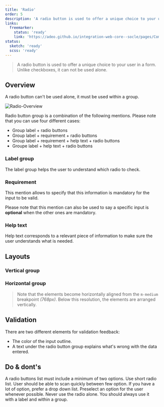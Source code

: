 ```yaml
---
title: 'Radio'
order: 5
description: 'A radio button is used to offer a unique choice to your user in a form. Unlike checkboxes, it can not be used alone.'
links: 
  freemarker:
    status: 'ready'
    link: 'https://adeo.github.io/integration-web-core--socle/pages/Components/form/radio/'
status:
  sketch: 'ready'
  scss: 'ready'
---
```


> A radio button is used to offer a unique choice to your user in a form. Unlike checkboxes, it can not be used alone.

<Preview path="intro" nude />

## Overview

<Highlight theme="warning">

  A radio button can't be used alone, it must be used within a group.

</Highlight>

![Radio-Overview](Radio-Overview.png)

Radio button group is a combination of the following mentions. Please note that you can use four different cases:
  - Group label + radio buttons
  - Group label + requirement + radio buttons
  - Group label + requirement + help text + radio buttons
  - Groupe label + help text + radio buttons

### Label group

The label group helps the user to understand which radio to check.

<Preview path="group-default" nude />

### Requirement

This mention allows to specify that this information is mandatory for the input to be valid.

<Highlight theme="tips">

  Please note that this mention can also be used to say a specific input is **optional** when the other ones are mandatory.

</Highlight>

<Preview path="group-requirement-light" nude />

### Help text

Help text corresponds to a relevant piece of information to make sure the user understands what is needed.

<Preview path="group-help-light" nude />

## Layouts

### Vertical group

<Preview path="group-default" nude />

### Horizontal group

<Preview path="group-inline" nude />

> Note that the elements become horizontally aligned from the `m-medium` breakpoint _(768px)_. Below this resolution, the elements are arranged vertically.

## Validation

There are two different elements for validation feedback:
  - The color of the input outline.
  - A text under the radio button group explains what's wrong with the data entered.

<Preview path="group-invalid-light" nude />

## Do & dont's

<HintItem>
  A radio buttons list must include a minimum of two options.
</HintItem>

<HintItem>
  Use short radio list. User should be able to scan quickly between few option.
  If you have a lot of option, prefer a drop down list.
</HintItem>

<HintItem>
Preselect an option for the user whenever possible.
</HintItem>

<HintItem dont>
  Never use the radio alone. You should always use it with a label and within a group.
</HintItem>

